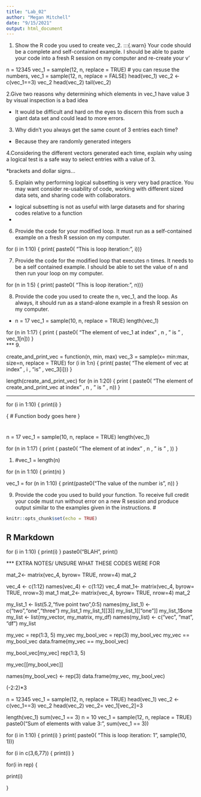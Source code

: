 ```yaml
---
title: "Lab_02"
author: "Megan Mitchell"
date: "9/15/2021"
output: html_document
---
```


1. Show the R code you used to create vec_2. :::{.warn} Your code should be a complete and self-contained example. I should be able to paste your code into a fresh R session on my computer and re-create your v'

  n = 12345
  vec_1 = sample(12, n, replace = TRUE) # you can resuse the numbers, 
  vec_1 = sample(12, n, replace = FALSE) 
  head(vec_1)
  vec_2 <- c(vec_1==3)
  vec_2
  head(vec_2)
  tail(vec_2)

2.Give two reasons why determining which elements in vec_1 have value 3 by visual inspection is a bad idea

* It would be difficult and hard on the eyes to discern this from such a giant data set and could lead to more errors. 

3. Why didn’t you always get the same count of 3 entries each time?

*  Because they are randomly generated integers

4.Considering the different vectors generated each time, explain why using a logical test is a safe way to select entries with a value of 3.

*brackets and dollar signs...

5. Explain why performing logical subsetting is very very bad practice. You may want consider re-usability of code, working with different sized data sets, and sharing code with collaborators.

* logical subsetting is not as useful with large datasets and for sharing codes relative to a function
* 

6. Provide the code for your modified loop. It must run as a self-contained example on a fresh R session on my computer.

for (i in 1:10)
{
print(
  paste0(
    "This is loop iteration: ", i))}    
    
    
7. Provide the code for the modified loop that executes n times. It needs to be a self contained example. I should be able to set the value of n and then run your loop on my computer.

for (n in 1:5)
{
print(
  paste0(
    "This is loop iteration: ", n))}
    

8. Provide the code you used to create the n, vec_1, and the loop. As always, it should run as a stand-alone example in a fresh R session on my computer.

*   n = 17
    vec_1 = sample(10, n, replace = TRUE)
  length(vec_1)

  for (n in 1:17)
  {
  print (
   paste0(
     "The element of vec_1 at index " , n , " is " , vec_1[n]))
    }    
***
9.

  
create_and_print_vec = function(n, min, max)
vec_3 = sample(x= min:max, size=n, replace = TRUE)
for (i in 1:n) 
{
print(
  paste(
    "The element of vec at index " , i , "is" , vec_3[i]))
}
  
  
  
   length(create_and_print_vec)
   for (n in 1:20)
  {
  print (
   paste0(
     "The element of create_and_print_vec at index " , n , " is " , n))
    }    

***
for (i in 1:10)
{
  print(i)
}































{
  # Function body goes here
}

#
n = 17
    vec_1 = sample(10, n, replace = TRUE)
  length(vec_1)

  for (n in 1:17)
  {
  print (
   paste0(
     "The element of at index " , n , " is " , ))
    }    




1.
#vec_1 = length(n)

for (n in 1:10)
{
  print(n)
}


vec_1 = for (n in 1:10)
{
  print(paste0("The value of the number is ", n))
}



9. Provide the code you used to build your function.
To receive full credit your code must run without error on a new R session and produce output similar to the examples given in the instructions.
#





```r
knitr::opts_chunk$set(echo = TRUE)
```

## R Markdown


for (i in 1:10)
{
  print(i)
}
paste0("BLAH", 
print()



*** EXTRA NOTES/ UNSURE WHAT THESE CODES WERE FOR



mat_2<- matrix(vec_4, byrow= TRUE, nrow=4)
mat_2

vec_4 <- c(1:12)
names(vec_4) <- c(1:12)
vec_4
mat_1<- matrix(vec_4, byrow= TRUE, nrow=3)
mat_1
mat_2<- matrix(vec_4, byrow= TRUE, nrow=4)
mat_2



my_list_1 <- list(5.2,"five point two",0:5)
names(my_list_1) <- c("two","one","three")
my_list_1
my_list_1[[3]]
my_list_1[["one"]]
my_list_1$one
my_list <- list(my_vector, my_matrix, my_df)
names(my_list) <- c("vec", "mat", "df")
my_list



my_vec = rep(1:3, 5)
my_vec
my_bool_vec = rep(3)
my_bool_vec
my_vec == my_bool_vec
data.frame(my_vec == my_bool_vec)

my_bool_vec[my_vec]
rep(1:3, 5)


my_vec[[my_bool_vec]]

names(my_bool_vec) <- rep(3)
data.frame(my_vec, my_bool_vec)

(-2:2)*3


n = 12345
vec_1 = sample(12, n, replace = TRUE)
head(vec_1)
vec_2 <- c(vec_1==3)
vec_2
head(vec_2)
vec_2= 
vec_1[vec_2]=3

length(vec_1)
sum(vec_1 == 3)
n = 10
vec_1 = sample(12, n, replace = TRUE)
paste0("Sum of elements with value 3: ", sum(vec_1 == 3))

for (i in 1:10)
{
  print(i)
}
print(
  paste0(
    "This is loop iteration: 1", 
    sample(10, 1)))
    
 
for (i in c(3,6,77))
{
print(i)
}

for(i in rep)
{

print(i)

}



